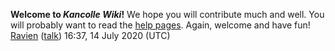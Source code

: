 '''Welcome to ''Kancolle Wiki''!'''
We hope you will contribute much and well.
You will probably want to read the [https://www.mediawiki.org/wiki/Special:MyLanguage/Help:Contents help pages].
Again, welcome and have fun! [[User:Ravien|Ravien]] ([[User talk:Ravien|talk]]) 16:37, 14 July 2020 (UTC)